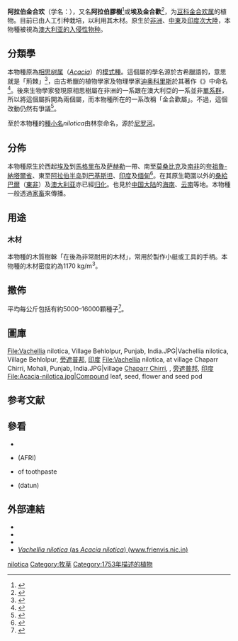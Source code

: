 {{speciesbox
| name = 阿拉伯金合欢
| image = Babool (Acacia nilotica) flowers at Hodal W IMG 1163.jpg
|genus = Vachellia
|species = nilotica
| authority = ([[卡尔·林奈|L.]]) P.J.H.Hurter & Mabb.<ref name="Kyalangalilwa">{{cite journal |vauthors=Kyalangalilwa B, Boatwright JS, Daru BH, Maurin O, van der Bank M |title=Phylogenetic position and revised classification of ''Acacia s.l.'' (Fabaceae: Mimosoideae) in Africa, including new combinations in ''Vachellia'' and ''Senegalia''. |journal=Bot J Linn Soc |volume=172 |issue=4 |pages=500–523 |year=2013 |url=http://onlinelibrary.wiley.com/doi/10.1111/boj.12047/abstract |doi=10.1111/boj.12047 |access-date=2018-08-29 |archive-date=2017-06-24 |archive-url=https://web.archive.org/web/20170624205022/http://onlinelibrary.wiley.com/doi/10.1111/boj.12047/abstract |dead-url=no }}</ref>
|range_map = Acacia-nilotica-range-map.png
|range_map_caption = Range of ''Vachellia nilotica''
|synonyms_ref = <ref>{{cite web |title=Acacia nilotica |work=LegumeWeb |publisher=International Legume Database & Information Service |url=http://www.ildis.org/LegumeWeb?version~10.01&LegumeWeb&tno~323&genus~Acacia&species~nilotica |access-date=2018-08-29 |archive-date=2021-01-13 |archive-url=https://web.archive.org/web/20210113200408/http://www.ildis.org/LegumeWeb/?version~10.01&LegumeWeb&tno~323&genus~Acacia&species~nilotica |dead-url=no }}</ref>
|synonyms =
* ''Acacia arabica'' <small>([[让-巴蒂斯特·拉马克|Lam.]]) Willd.</small>
* ''Acacia nilotica'' <small>(L.) [[卡尔·路德维希·韦尔登诺|Willd.]] ex {{tsl|en|Alire Raffeneau Delile||Delile}}</small>
* ''Acacia scorpioides'' <small>(L.) [[William_Franklin_Wight|W.Wight]]</small>
* ''Mimosa arabica'' <small>Lam.</small>
* ''Mimosa nilotica'' <small>L.</small>
* ''Mimosa scorpioides'' <small>L.</small>
|subdivision_ranks = 亞種<ref name="fao"/><ref>{{GRIN | ''Acacia nilotica'' | 312499 | access-date=2017-12-12 }}</ref>
|subdivision = 
* {{tsl|en|Vachellia nilotica subsp. adstringens||''Vachellia nilotica'' subsp. ''adstringens''}} <small>(Schumach. & Thonn.) Kyal. & Boatwr.</small>
* {{tsl|en|Vachellia nilotica subsp. cupressiformis||''Vachellia nilotica'' subsp. ''cupressiformis''}} <small>(J.L.Stewart) Ali & Faruqi</small>
* {{tsl|en|Vachellia nilotica subsp. hemispherica||''Vachellia nilotica'' subsp. ''hemispherica''}} <small>Ali & Faruqi</small>
* {{tsl|en|Vachellia nilotica subsp. indica||''Vachellia nilotica'' subsp. ''indica''}} <small>(Benth.) Kyal. & Boatwr.</small>
* {{tsl|en|Vachellia nilotica subsp. kraussiana||''Vachellia nilotica'' subsp. ''kraussiana''}} <small>(Benth.) Kyal. & Boatwr.</small>
* [[Vachellia_nilotica_subsp._leiocarpa|''Vachellia nilotica'' subsp. ''leiocarpa'']] <small>(Brenan) Kyal. & Boatwr.</small>
* {{tsl|en|Vachellia nilotica subsp. nilotica||''Vachellia nilotica'' subsp. ''nilotica''}} <small>(L.) P.J.H.Hurter & Mabb.</small>
* {{tsl|en|Vachellia nilotica subsp. subalata||''Vachellia nilotica'' subsp. ''subalata''}} <small>(Vatke) Kyal. & Boatwr.</small>
* {{tsl|en|Vachellia nilotica subsp. tomentosa||''Vachellia nilotica'' subsp. ''tomentosa''}} <small>(Benth.) Kyal. & Boatwr.</small>
}}

'''阿拉伯金合欢'''（学名：''{{lang|la|Vachellia nilotica}}''），又名'''阿拉伯膠樹'''<ref>{{cite web |title=''Vachellia nilotica'' (as ''Acacia nilotica'') |publisher=Integrated Taxonomic Information System |url=https://www.itis.gov/servlet/SingleRpt/SingleRpt?search_topic=TSN&search_value=182086 |access-date=2018-12-21 |archive-date=2021-05-14 |archive-url=https://web.archive.org/web/20210514115947/https://www.itis.gov/servlet/SingleRpt/SingleRpt?search_topic=TSN&search_value=182086 |dead-url=no }}</ref>或'''埃及金合歡'''<ref name=GRIN>{{GRIN | ''Vachellia nilotica'' | 465206 | accessdate = 30 June 2017}}</ref>，为[[豆科|豆科]][[金合欢属|金合欢属]]的植物{{r|bioinfo}}。目前已由人工引种栽培{{r|bioinfo}}，以利用其木材{{r|fao}}。原生於[[非洲|非洲]]、[[中東|中東]]及[[印度次大陸|印度次大陸]]，本物種被視為[[澳大利亚的入侵性物种|澳大利亚的入侵性物种]]。

==分類學==
本物種原為[[相思树属|相思树属]]（''[[Acacia|Acacia]]''）的[[模式種|模式種]]。這個屬的學名源於古希臘語的{{lang|grc|ακακία}}，意思就是「荊棘」<ref>{{cite book |url={{google books |plainurl=yes |id=esMPU5DHEGgC }} |first=Umberto |last=Quattrocchi |title=CRC World Dictionary of Plant Names |volume=1 A-C |year=2000 |publisher=CRC Press |isbn=978-0-8493-2675-2 |page=6}}</ref>，由古希臘的植物學家及物理學家[[迪奥科里斯|迪奥科里斯]]於其著作《{{tsl|en|Materia medica|}}》中命名<ref>{{cite web |url=http://www.kew.org/plants-fungi/Acacia-nilotica.htm |deadurl=yes |archiveurl=https://web.archive.org/web/20100112043913/http://www.kew.org/plants-fungi/Acacia-nilotica.htm |title=''Acacia nilotica'' (acacia) |work=Plants & Fungi |publisher=Royal Botanic Gardens, Kew |accessdate=2010-01-28 |archivedate=2010-01-12 |language=en }}</ref>。後來生物學家發現原相思樹屬在非洲的一系跟在澳大利亞的一系並非[[單系群|單系群]]，所以將這個屬拆開為兩個屬，而本物種所在的一系改稱「金合歡屬」。不過，這個改動仍然有爭議<ref>{{cite book |editor1-last=Haberle |editor1-first=Simon P. |editor2-last=David |editor2-first=Bruno |title=Peopled Landscapes: Archaeological and Biogeographic Approaches to Landscapes |last1=Kull |first1=Christian A. |last2=Rangan |first2=Haripriya |chapter=Science, sentiment and territorial chauvinism in the acacia name change debate |series=Terra Australis |volume=34 |chapter-url=http://press.anu.edu.au//wp-content/uploads/2012/01/ch091.pdf |access-date=2018-12-21 |archive-date=2016-03-04 |archive-url=https://web.archive.org/web/20160304210151/http://press.anu.edu.au//wp-content/uploads/2012/01/ch091.pdf |dead-url=no }}</ref>。

至於本物種的[[種小名|種小名]]''nilotica''由林奈命名，源於[[尼罗河|尼罗河]]。

==分佈==
本物種原生於西起[[埃及|埃及]]到[[馬格里布|馬格里布]]及[[萨赫勒|萨赫勒]]一帶、南至[[莫桑比克|莫桑比克]]及[[南非|南非]]的[[夸祖魯-納塔爾省|夸祖魯-納塔爾省]]、東至[[阿拉伯半岛|阿拉伯半岛]]到[[巴基斯坦|巴基斯坦]]、[[印度|印度]]及[[缅甸|缅甸]]<ref name=autogenerated1>{{cite web |title=Prickly acacia – ''Acacia nilotica'' |year=2003 |work=Weed Management Guide |publisher=Weeds of National Significance |url=http://www.weeds.org.au/WoNS//pricklyacacia/docs/Weed_Management_Guide-Prickly_Acacia.pdf |isbn=1-920932-14-3 |format=PDF |access-date=2018-12-21 |archive-url=https://web.archive.org/web/20160408021041/http://www.weeds.org.au/WoNS/pricklyacacia/docs/Weed_Management_Guide-Prickly_Acacia.pdf |archive-date=2016-04-08 |dead-url=yes }}</ref>。在其原生範圍以外的[[桑給巴爾|桑給巴爾]]（[[東非|東非]]）及[[澳大利亚|澳大利亚]]亦已經[[归化|归化]]。也見於[[中国大陆|中国大陆]]的[[海南省|海南]]、[[云南省|云南]]等地{{r|bioinfo}}。本物種一般透過[[家畜|家畜]]來傳播{{r|autogenerated1}}。

==用途==
===木材===
本物種的木質樹榦「在{{tsl|en|Wood drying|木材乾燥|乾燥}}後為非常耐用的木材」，常用於製作小艇或工具的手柄{{r|select}}。本物種的木材密度約為1170 kg/m<sup>3</sup>{{r|fao}}。

==撒佈==
平均每公斤包括有約5000–16000顆種子<ref>{{cite web |title=''Vachellia nilotica'' (as ''Acacia nilotica'') |publisher=Tropical Forages |url=http://www.tropicalforages.info/key/Forages/Media/Html/Acacia_nilotica.htm |access-date=2018-12-21 |archive-url=https://web.archive.org/web/20171206093323/http://www.tropicalforages.info/key/Forages/Media/Html/Acacia_nilotica.htm |archive-date=2017-12-06 |dead-url=yes }}</ref>。

==圖庫==
<gallery align=center mode=packed heights=180px>
File:Vachellia nilotica, Village Behlolpur, Punjab, India.JPG|Vachellia nilotica, Village Behlolpur, <!-- [[Punjab,_India|Punjab]] -->[[旁遮普邦|旁遮普邦]], <!-- [[India|India]] -->[[印度|印度]]
File:Vachellia nilotica, at village Chaparr Chirri, Mohali, Punjab, India.JPG|village <!-- 页面不存在 -->[[Chaparr_Chirri|Chaparr Chirri]], {{tsl|en|Mohali|}}, <!-- [[Punjab,_India|Punjab]] -->[[旁遮普邦|旁遮普邦]], <!-- [[India|India]] -->[[印度|印度]]
File:Acacia-nilotica.jpg|Compound leaf, seed, flower and seed pod
</gallery>

==参考文献==
{{reflist |refs=
<ref name="bioinfo">{{cite web
 | url =http://www.bioinfo.cn/db05/KmzwSpecies.php?action=view&id=13566 | deadurl =yes
 | archiveurl =https://web.archive.org/web/20160305071216/http://www.bioinfo.cn/db05/KmzwSpecies.php?action=view&id=13566
 | title =阿拉伯金合欢| work =《中国高等植物数据库全库》
 | publisher =中国科学院微生物研究所| author =昆明植物研究所
 | accessdate =2009-02-24| archivedate =2016-03-05 |language=zh-hans }}</ref>
<ref name="fao">{{cite book
 |first=G.E.
 |last=Wickens
 |chapter=Table 2.1.2 The timber properties of ''Acacia'' species and their uses
 |chapterurl=http://www.fao.org/docrep/V5360E/v5360e0f.htm
 |title=Role of Acacia species in the rural economy of dry Africa and the Near East
 |publisher=[[联合国粮食及农业组织|Food and Agriculture Organization]] of the [[聯合國|United Nations]]
 |series=FAO Conservation Guide
 |volume=27
 |year=1995
 |isbn=92-5-103651-9
 |url=http://www.fao.org/docrep/V5360E/v5360e00.htm#Contents
 |language=en
 |access-date=2018-12-21
 |archive-date=2019-01-30
 |archive-url=https://web.archive.org/web/20190130003454/http://www.fao.org/docrep/V5360E/v5360e00.htm#Contents
 |dead-url=no
 }}</ref>
}}

==參看==
* {{tsl|en|List of Indian timber trees|}}
* {{tsl|en|Arid Forest Research Institute|}} (AFRI)
* {{tsl|en|Babool (brand)|}} of toothpaste 
* {{tsl|en|Teeth cleaning twig |}}(datun)

==外部連結==
{{Commons category |Acacia nilotica|''Vachellia nilotica''}}
*{{Wikispecies-inline |Acacia nilotica|''Vachellia nilotica''}}
* {{cite book |first=J.O. |last=Carter |chapter=7.2 ''Acacia nilotica'': a Tree Legume out of Control |chapterurl=http://www.fao.org/ag/agp/agpc/doc/Publicat/Gutt-shel/x5556e0v.htm |editor1-first=Ross C. |editor1-last=Gutteridge |editor2-first=H. Max |editor2-last=Shelton |title=Forage Tree Legumes in Tropical Agriculture |publisher=The Tropical Grassland Society of Australia |year=1998 |isbn=0-9585677-1-9 |url=http://www.fao.org/ag/agp/agpc/doc/Publicat/Gutt-shel/x5556e00.htm#Contents |access-date=2018-12-21 |archive-date=2017-12-03 |archive-url=https://web.archive.org/web/20171203073728/http://www.fao.org/ag/AGP/AGPC/doc/PUBLICAT/Gutt-shel/x5556e00.htm#Contents |dead-url=yes }}
* {{cite web |title=''Vachellia nilotica'' (as ''Acacia nilotica'' subsp. ''indica'' (Benth.) Brenan) |work=FloraBase the West Australian Flora |url=http://florabase.calm.wa.gov.au/browse/flora?f=163&level=s&id=20757&type=l&PHPSESSID=948be459b92215063fcb287af7ed3099 |access-date=2018-12-21 |archive-date=2019-07-13 |archive-url=https://web.archive.org/web/20190713114859/https://florabase.dpaw.wa.gov.au/browse/profile/20757 |dead-url=yes }}
* [https://web.archive.org/web/20090410060350/http://www.frienvis.nic.in/babul.htm ''Vachellia nilotica'' (as ''Acacia nilotica'') (www.frienvis.nic.in)]

{{WestAfricanPlants|Acacia nilotica}}
{{Taxonbar|from=Q1621617}}

[[Category:相思树属|nilotica]]
[[Category:牧草|Category:牧草]]
[[Category:1753年描述的植物|Category:1753年描述的植物]]